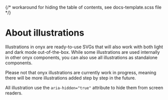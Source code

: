 {/* workaround for hiding the table of contents, see docs-template.scss file */}

<div className="storybook-hide-toc"></div>

<Meta title="Illustrations/About illustrations" />

# About illustrations

Illustrations in onyx are ready-to-use SVGs that will also work with both light and dark mode out-of-the-box.
While some illustrations are used internally in other onyx components, you can also use all illustrations as standalone components.

Please not that onyx illustrations are currently work in progress, meaning there will be more illustrations added step by step in the future.

All illustration use the `aria-hidden="true"` attribute to hide them from screen readers.

